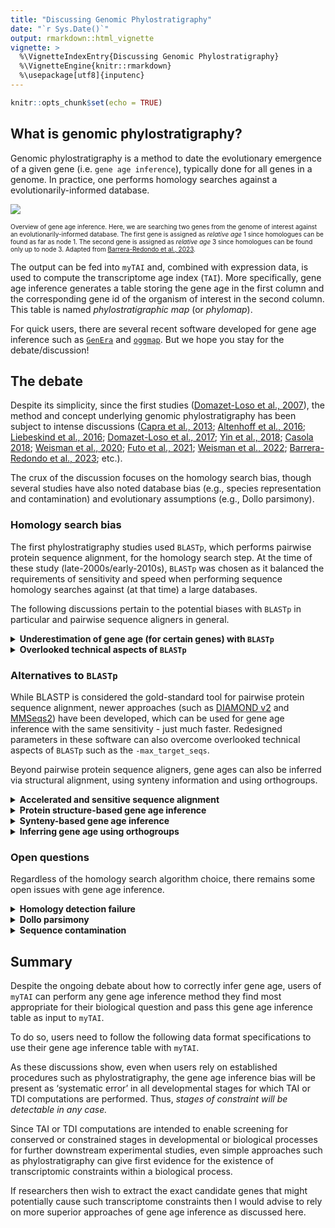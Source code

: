 ```yaml
---
title: "Discussing Genomic Phylostratigraphy"
date: "`r Sys.Date()`"
output: rmarkdown::html_vignette
vignette: >
  %\VignetteIndexEntry{Discussing Genomic Phylostratigraphy}
  %\VignetteEngine{knitr::rmarkdown}
  %\usepackage[utf8]{inputenc}
---
```


```r
knitr::opts_chunk$set(echo = TRUE)
```

## What is genomic phylostratigraphy?

Genomic phylostratigraphy is a method to date the evolutionary emergence of a given gene (i.e. `gene age inference`), typically done for all genes in a genome. In practice, one performs homology searches against a evolutionarily-informed database.

![](Figures/Basics_of_phylostratigraphy.png)

<p style="font-size:10px;"> Overview of gene age inference. Here, we are searching two genes from the genome of interest against an evolutionarily-informed database. The first gene is assigned as *relative age* 1 since homologues can be found as far as node 1. The second gene is assigned as *relative age* 3 since homologues can be found only up to node 3. Adapted from [Barrera-Redondo et al., 2023](https://genomebiology.biomedcentral.com/articles/10.1186/s13059-023-02895-z). </p>

The output can be fed into `myTAI` and, combined with expression data, is used to compute the transcriptome age index (`TAI`). More specifically, gene age inference generates a table storing the gene age in the first column and the corresponding gene id of the organism of interest in the second column. This table is named _phylostratigraphic map_ (or _phylomap_).

For quick users, there are several recent software developed for gene age inference such as [`GenEra`](https://github.com/josuebarrera/GenEra) and [`oggmap`](https://github.com/kullrich/oggmap). But we hope you stay for the debate/discussion!

## The debate

Despite its simplicity, since the first studies ([Domazet-Loso et al., 2007](https://www.sciencedirect.com/science/article/pii/S0168952507002995)), the method and concept underlying genomic phylostratigraphy has been subject to intense discussions ([Capra et al., 2013](https://www.sciencedirect.com/science/article/pii/S016895251300111X); [Altenhoff et al., 2016](https://www.nature.com/articles/nmeth.3830.pdf); [Liebeskind et al., 2016](https://academic.oup.com/gbe/article/8/6/1812/2574026); [Domazet-Loso et al., 2017](https://academic.oup.com/mbe/article-lookup/doi/10.1093/molbev/msw284); [Yin et al., 2018](https://academic.oup.com/bib/article-lookup/doi/10.1093/bib/bby074); [Casola 2018](https://academic.oup.com/gbe/article/10/11/2906/5140197); [Weisman et al., 2020](https://journals.plos.org/plosbiology/article?id=10.1371/journal.pbio.3000862); [Futo et al., 2021](https://academic.oup.com/mbe/article/38/1/31/5900268); [Weisman et al., 2022](https://www.sciencedirect.com/science/article/pii/S0960982222007217);  [Barrera-Redondo et al., 2023](https://link.springer.com/article/10.1186/s13059-023-02895-z); etc.).

The crux of the discussion focuses on the homology search bias, though several studies have also noted database bias (e.g., species representation and contamination) and evolutionary assumptions (e.g., Dollo parsimony).

### Homology search bias

The first phylostratigraphy studies used `BLASTp`, which performs pairwise protein sequence alignment, for the homology search step. At the time of these study (late-2000s/early-2010s), `BLASTp` was chosen as it balanced the requirements of sensitivity and speed when performing sequence homology searches against (at that time) a large databases.

The following discussions pertain to the potential biases with `BLASTp` in particular and pairwise sequence aligners in general.

<details>
  <summary>**Underestimation of gene age (for certain genes) with `BLASTp`**</summary>
  Moyers & Zhang argue that the use of `BLASTp` genomic phylostratigraphy
  
  1) underestimates gene age for a considerable fraction of genes, 
  
  2) is biased for rapidly evolving proteins which are short, and/or their most conserved block of sites is small, and 
  
  3) these biases create spurious nonuniform distributions of various gene properties among age groups, many of which cannot be predicted a priori ([Moyers & Zhang, 2015](https://academic.oup.com/mbe/article/32/1/258/2925575);  [Moyers & Zhang, 2016](https://academic.oup.com/mbe/article/33/5/1245/2579728); [Liebeskind et al., 2016](https://academic.oup.com/gbe/article/8/6/1812/2574026)).
  
  However, these arguments were based on simulated data and were inconclusive due to [errors in their analyses](https://academic.oup.com/mbe/article/33/11/3031/2272516). Furthermore, [Domazet-Loso et al., 2017](https://academic.oup.com/mbe/article-lookup/doi/10.1093/molbev/msw284) provide convincing evidence that there is __no__ phylostratigraphic bias. As a response,
[Moyers & Zhang, 2017](https://academic.oup.com/gbe/article/9/6/1519/3867914) published a counter-study stating that a phylostratigraphic trend claimed by [Domazet-Loso et al., 2017](https://academic.oup.com/mbe/article-lookup/doi/10.1093/molbev/msw284) to be robust to error disappears when genes likely to be error-resistant are analyzed. [Moyers & Zhang, 2017](https://academic.oup.com/gbe/article/9/6/1519/3867914) further suggest a more robust methodology for controlling for the effects of error by first restricting to those genes which can be simulated and then removing those genes which, through simulation, have been shown to be error-prone (see also [Moyers & Zhang, 2018](https://academic.oup.com/gbe/article/10/8/2037/5061555)).

In general, an objective benchmarking set representing the tree of life is still missing and therefore any procedure aiming to quantify gene ages will be biased to some degree. Based on this discussion [Liebeskind et al., 2016](https://academic.oup.com/gbe/article/8/6/1812/2574026) suggest inferring gene age by combining several common orthology inference algorithms to create gene age datasets and then characterize the error around each age-call on a per-gene and per-algorithm basis. Using this approach systematic error was found to be a large factor in estimating gene age, suggesting that simple consensus algorithms are not enough to give a reliable point estimate ([Liebeskind et al., 2016](https://academic.oup.com/gbe/article/8/6/1812/2574026)). This was also observed by [Moyers & Zhang, 2018](https://academic.oup.com/gbe/article/10/8/2037/5061555)) when running alternative tools such as `PSIBLAST`, `HMMER`, `OMA`, etc. However, by generating a consensus gene age and quantifying the possible error in each workflow step, [Liebeskind et al., 2016](https://academic.oup.com/gbe/article/8/6/1812/2574026) provide a very useful [database](https://github.com/marcottelab/Gene-Ages) of
consensus gene ages for a variety of genomes. 

Alternatively, [Smith & Pease, 2016](https://doi.org/10.1093/bib/bbw034) argues that _de novo_ gene birth/death and gene family expansion/contraction studies should avoid drawing direct inferences of evolutionary relatedness from measures of sequence similarity alone, and should instead, where possible, use more rigorous phylogeny-based methods. For this purpose, I recommend researchers to consult the [phylomedb database](https://orthology.phylomedb.org/) to retrieve phylogeny-based gene orthology relationships and use these age estimates in combination with `myTAI`. Similarly, users can also retrieve gene ages from [EggNOG database](http://eggnog5.embl.de/#/app/home) using [`orthomap`](https://github.com/kullrich/orthomap). Alternatively, users might find the simulation based removal approach proposed by [Moyers & Zhang, 2018](https://academic.oup.com/gbe/article/10/8/2037/5061555) more suitable.
</details> 


<details>
  <summary>**Overlooked technical aspects of `BLASTp`**</summary>
  
  In these extensive debates, one aspect that is often missed and can be directly corrected by an interested user is the bioinformatics/technical aspect of using `BLASTp` or any other BLAST-like tool for gene age inference. Namely, `BLASTp` hits are biased by the use of the default argument `max_target_seqs` ([Shah et al., 2018](https://academic.oup.com/bioinformatics/advance-article/doi/10.1093/bioinformatics/bty833/5106166)). The main issue of how this `max_target_seqs` is set is that:

> According to the BLAST documentation itself (2008), this parameter represents the 'number of aligned sequences to keep'. This statement is commonly interpreted as meaning that BLAST will return the top N database hits for a sequence query if the value of max_target_seqs is set to N. For example, in a recent article (Wang et al., 2016) the authors explicitly state 'Setting 'max target seqs' as '1' only the best match result was considered'.
> __To our surprise, we have recently discovered that this intuition is incorrect.__ Instead, BLAST returns the first N hits that exceed the specified E-value threshold, which may or may not be the highest scoring N hits. The invocation using the parameter '-max_target_seqs 1' simply returns the first good hit found in the database, not the best hit as one would assume. Worse yet, the output produced depends on the order in which the sequences occur in the database. For the same query, different results will be returned by BLAST when using different versions of the database even if all versions contain the same best hit for this database sequence. Even ordering the database in a different way would cause BLAST to return a different 'top hit' when setting the max_target_seqs parameter to 1.
> - Shah et al., 2018

The solution to this issue seems to be that any `BLASTp` search must be performed with a significantly high `-max_target_seqs`, e.g. `-max_target_seqs 10000` (see https://gist.github.com/sujaikumar/504b3b7024eaf3a04ef5 for details) and best hits
must be filtered subsequently. It is not clear from any of the studies referenced above how the best `BLASTp` hit was retrieved and which `-max_target_seqs` values were used to perform `BLASTp` searches in the respective study. Thus, the comparability of the results between studies is impossible and any individual claim made in these studies might be biased. 

In addition, the `-max_target_seqs` argument issue seems not to be the only issue that might influence technical differences in `BLASTp` hit results. [Gonzalez-Pech et al., 2018](https://academic.oup.com/bioinformatics/advance-article/doi/10.1093/bioinformatics/bty1018/5239655) discuss another problem of retrieving the best `BLASTp` hits based on `E-value` thresholds. 

> Many users assume that BLAST alignment hits with E-values
less than or equal to the predefined threshold (e.g. 10^-5^ via the specification of  evalue 1e-5) are identified after the search is completed, in a final step to rank all alignments by E-value, from the
smallest (on the top of the list of results) to the largest E-value (at
the bottom of the list).
>__However, the E-value filtering step does not occur at the final
stage of BLAST; it occurs earlier during the scanning phase (Altschul
et al., 1997; Camacho et al., 2009). During this phase, a gapped
alignment is generated using less-sensitive heuristic parameters
(Camacho et al., 2009); alignments with an E-value that satisfies the
defined cut-off are included in the subsequent phase of the BLAST
algorithm (and eventually reported). During the final (trace-back)
phase, these gapped alignments are further adjusted using moresensitive heuristic parameters (Camacho et al., 2009), and the
E-value for each of these refined alignments is then recalculated.__
> - Gonzalez-Pech et al., 2018

This means that if one study mentioned above ran a `BLASTp` search with a
BLAST parameter configuration of lets say `-max_target_seqs 250` (default value in BLAST) and `evalue 10` (default value in BLAST) and then subsequently selected the best hit which returned the smallest `E-value` and another study used the parameter configuration `-max_target_seqs 1` and `evalue 0.0001` then the results of both studies would not be comparable and the proposed gene age inference bias might simply result from a technical difference in running `BLASTp` searches.

In more detail, even if one study for example ran `BLASTp` with `evalue 10` (default value in BLAST) and then subsequently filtered for hits that resulted in `evalue < 0.0001` whereas another study ran `BLASTp` directly with `evalue 0.0001`, according to [Gonzalez-Pech et al., 2018](https://academic.oup.com/bioinformatics/advance-article/doi/10.1093/bioinformatics/bty1018/5239655) these studies although referring to the same `E-value` threshold for filtering hits will result in different sets of filtered `BLASTp` hits.
</details> 

### Alternatives to `BLASTp`

While BLASTP is considered the gold-standard tool for pairwise protein sequence alignment, newer approaches (such as [DIAMOND v2](https://github.com/bbuchfink/diamond) and [MMSeqs2](https://github.com/soedinglab/mmseqs2/)) have been developed, which can be used for gene age inference with the same sensitivity - just much faster. Redesigned parameters in these software can also overcome overlooked technical aspects of `BLASTp` such as the `-max_target_seqs`.

Beyond pairwise protein sequence aligners, gene ages can also be inferred via structural alignment, using synteny information and using orthogroups.

<details>
  <summary>**Accelerated and sensitive sequence alignment**</summary>
  
They retain the sensitivity of `BLASTp` while being thousands to hundred-folds faster. This speed-up is crucial as sequence databases increase in size. This is important for gene age inference and [DIAMOND v2](https://github.com/bbuchfink/diamond) and [MMSeqs2](https://github.com/soedinglab/mmseqs2/) have been employed in various phylostratigraphic and phylotranscriptomic analyses (either explicitly or under-the-hood in tools such as [OrthoFinder](https://github.com/davidemms/OrthoFinder), which uses DIAMOND by default) (see [Domazet-Loso et al., 2022](https://www.biorxiv.org/content/10.1101/2022.08.21.504376v1); [Ma & Zheng 2023](https://www.pnas.org/doi/full/10.1073/pnas.2216351120); [Manley et al., 2023](https://academic.oup.com/g3journal/article/13/6/jkad077/7097621)).

With `DIAMOND`, users can overcome the overlooked technical aspects of `BLASTp` such as the `max_target_seqs` issue by setting `--max-target-seqs` to `0` (or simply `-k0`). Furthermore, the `--ultra-sensitive` mode can be employed, which is as sensitive as `BLASTp` while being 80x faster (see [Fig 1. in the DIAMOND paper](https://www.nature.com/articles/s41592-021-01101-x/figures/1)).

[GenEra](https://github.com/josuebarrera/GenEra), a recently developed gene age inference tool, utilises [DIAMOND v2](https://github.com/bbuchfink/diamond) with appropriate parameter settings by default. Users can also specify the use of [MMSeqs2](https://github.com/soedinglab/mmseqs2/) ([Barrera-Redondo et al., 2023](https://genomebiology.biomedcentral.com/articles/10.1186/s13059-023-02895-z)). Potential issues such as _homology detection failure_ can be overcome by providing a pair-wise evolutionary distance file as an input. Furthermore, users can set thresholds such as for `taxonomic representativeness` to filter evolutionarily inconsistent matches to the database, i.e. matches stemming from database contamination or horizontal gene transfer.

</details>

<details>
  <summary>**Protein structure-based gene age inference**</summary>
  
Advances in protein structure prediction have enabled the inference of protein structure across the tree of life in a speedy manner. With this new data, protein structure aligners such as [`FoldSeek`](https://github.com/steineggerlab/foldseek) can be used instead of sequence aligners for gene age inference. 

In the context of gene age inference, sequence-based alignments have not been extensively studied compared to sequence-based alignments. However, interested users can check out the `FoldSeek` option for [GenEra](https://github.com/josuebarrera/GenEra).

</details>

<details>
  <summary>**Synteny-based gene age inference**</summary>

A recently introduced approach is called `synteny-based phylostratigraphy` ([Arendsee et al., 2019](https://bmcbioinformatics.biomedcentral.com/articles/10.1186/s12859-019-3023-y)). Here, the authors provide a comparative analysis of genes across evolutionary clades, augmenting standard phylostratigraphy with a detailed, synteny-based analysis. 

Whereas standard phylostratigraphy searches the proteomes of related species for similarities to focal genes, their `fagin` pipeline first finds syntenic genomic intervals and then searches within these intervals for any trace of similarity. 

`fagin` searches the (`in silico` translated) amino acid sequence of all unannotated ORFs as well as all known CDS within the syntenic search space of the target genomes. If no amino acid similarity is found within the syntenic search space, their `fagin` pipeline will search for nucleotide similarity. Finding nucleotide sequence similarity, but not amino acid similarity, is consistent with a `de novo` origin of the focal gene. If no similarity of any sort is found, their `fagin` pipeline will use the syntenic data to infer a possible reason. Thus, they detect indels, scrambled synteny, assembly issues, and regions of uncertain synteny ([Arendsee et al., 2019](https://bmcbioinformatics.biomedcentral.com/articles/10.1186/s12859-019-3023-y)).

</details> 

<details>
  <summary>**Inferring gene age using orthogroups**</summary>
  The first studies in gene age inference used the framework of genomic phylostratigraphy, where each gene of the focal species is compared against a sequence database to find the most distantly related homologue ([Domazet-Loso et al., 2007](https://www.sciencedirect.com/science/article/pii/S0168952507002995)). Some more recent studies have instead inferred gene age using the node in the phylogeny that contains all members of an `orthogroup`.
  
  An orthogroup is a _group of genes descended from a single gene in the last common ancestor of a clade of species_. This framework has been very useful for phylogenetic inference and comparative transcriptomics. Since an orthogroup is a subset of all sequence homologues in the given dataset, a gene can hit genes outside of its orthogroup (using the same parameters on a pairwise sequence aligner).
  
  [OrthoFinder](https://github.com/davidemms/OrthoFinder) (a tool for phylogenetic orthology inference for comparative genomics) is commonly used in _orthogroup_-based gene age inference. The result of OrthoFinder includes the files `Orthogroups.tsv` (now [depreciated](https://github.com/davidemms/OrthoFinder#orthogroups-directory-deprecated)) and `Phylogenetic_Hierarchical_Orthogroups/N0.tsv`, which have been used for _orthogroup_-based TAI studies (e.g. [Ma & Zheng 2023](https://www.pnas.org/doi/full/10.1073/pnas.2216351120); [Nishimiya-Fujisawa et al., 2023](https://www.biorxiv.org/content/10.1101/2023.07.04.546637v1.full)). Incorporating these results into `myTAI` can be done using [`orthomap`](https://github.com/kullrich/orthomap) (see [documentation](https://orthomap.readthedocs.io/en/latest/)).

Methodologically, it should be stressed that while `Orthogroups.tsv` and `Phylogenetic_Hierarchical_Orthogroups/N0.tsv` contain orthogroups with more than one member (i.e. orthogroups with at least one orthologue or paralogue), users should be aware that these output files of OrthoFinder do not include singletons, which is a signature of a novel or species-specific gene. To incorporate singletons, users should include the genes in `Orthogroups_UnassignedGenes.tsv` output or, alternatively, singletons in the `Orthogroups.txt` file, and assign the singletons to the species-specific phylostrata in the study.

The _orthogroup_-based approach seems to be motivated by an assumption that the more restricted set of genes that consists of orthologues and in-paralogues (paralogues that arose after the species split) tends to have more similar attributes (e.g. conservation in function and/or expression pattern) than the larger set of genes that contains all sequence homologues. It follows that this framework should better reflect the 'gene age'. This assumption draws parallels to the `orthologue conjecture` (i.e. orthologues tend to have more conserved attributes than paralogues), which is heavily debated ([Gabaldon & Koonin 2013](https://www.nature.com/articles/nrg3456#Sec8); [Dunn et al., 2018](https://www.pnas.org/doi/abs/10.1073/pnas.1707515115); [Stamboulian et al., 2020](https://pubmed.ncbi.nlm.nih.gov/32657391/); etc.). In several cases, orthologues do not have more conserved attributes than paralogues. Indeed, 'shifts' or 'substitutions' in the expression profile of paralogues that arose before the species split are observed in single-cell studies ([Tarashansky et al., 2021](https://elifesciences.org/articles/66747); [Shafer et al., 2022](https://www.nature.com/articles/s41559-021-01580-3)). Overall, it remains unclear whether inferring gene age using the _orthogroup_-based approach better captures evolutionary information than the classic genomic phylostratigraphy approach (all/unrestricted sequence homologues), given that several issues pertaining to genomic phylostratigraphy have been addressed (see [Barrera-Redondo et al., 2023](https://link.springer.com/article/10.1186/s13059-023-02895-z)).
</details> 

### Open questions

Regardless of the homology search algorithm choice, there remains some open issues with gene age inference.

<details>
  <summary>**Homology detection failure**</summary>
  
Small and fast-evolving genes are often wrongly annotated as young genes due to `homology detection failure`. This issue and potential solution in the context of gene age inference have been discussed by [Weisman et al., 2020](https://journals.plos.org/plosbiology/article?id=10.1371/journal.pbio.3000862). 

> An alternative explanation for a lineage-specific gene is that nothing particularly special has happened in the gene's evolutionary history. The gene has homologs outside of the lineage (no de novo origination), and no novel function has emerged (no neofunctionalization), but despite this lack of novelty, computational similarity searches (e.g., BLAST) have failed to detect the out-of-lineage homologs. We refer to such unsuccessful searches as *homology detection failure*. As homologs diverge in sequence from one another, the statistical significance of their similarity declines. *Over evolutionary time, with a constant rate of sequence evolution, the degree of similarity may fall below the chosen significance threshold, resulting in a failure to detect the homolog*.
> - Weisman et al., 2020

Users can run their test, [`abSENSE`](https://github.com/caraweisman/abSENSE) to detect the _probability that a homolog of a given gene would fail to be detected by a homology search_. We note that a recently developed tool [`GenEra`](https://github.com/josuebarrera/GenEra) can automate `abSENSE` analysis for every gene in a given genome and provide an output compatible with `myTAI`.

</details> 

<details>
  <summary>**Dollo parsimony**</summary>
  
*Dollo parsimony*, which precludes the possibility that an identical character (gene) can be gained more than once, is a major conceptual assumption for gene age inference [Gàlvez-Morante et al., 2024](https://academic.oup.com/gbe/article/16/4/evae062/7633882).

This assumption has been found to overestimate ancestral gene content (i.e., pushing more genes to be evolutionarily older) on simulated data, when compared to a maximum likelihood-based approach that allows a gene family to be gained more than once within a tree (via convergent evolution and horizontal gene transfer).

A suitable method to overcome this limitation is yet to be developed for user-friendly gene age inference.

</details> 

<details>
  <summary>**Sequence contamination**</summary>
  
As we amass more and more genomic data across the tree of life, we inevitably accumulate sequences that are taxonomically mislabeled ([Steinegger & Salzberg 2020](https://link.springer.com/article/10.1186/s13059-020-02023-1)). These mislabeled sequences are thought to typically arise from sequencing contamination and biases gene age inference by overestimating the real age of the gene (i.e. as evolutionarily older).

The gene age inference software, `GenEra`, accounts for potential contamination to some extent. Upstream software can be employed to further address potential contamination but these are typically applied to query genomes and not the database (see [Bálint et al., 2024](https://www.nature.com/articles/s41467-024-45024-5) and [Nevers et al., 2025](https://www.nature.com/articles/s41587-024-02147-w)).

To the best of our knowledge, while several bioinformatic solutions exists for query genome contamination, database sequence contamination remains a challenge.

</details> 

## Summary

Despite the ongoing debate about how to correctly infer gene age, users of `myTAI` can perform any gene age inference method they find most appropriate for their biological question and pass this gene age inference table as input to `myTAI`. 

To do so, users need to follow the following data format specifications to use their gene age inference table with `myTAI`. 

As these discussions show, even when users rely on established procedures such as phylostratigraphy, the gene age inference bias will be present
as 'systematic error' in all developmental stages for which TAI or TDI computations are performed. Thus, _stages of constraint will be detectable in any case._ 

Since TAI or TDI computations are intended to enable screening for conserved or constrained stages in developmental or biological processes for further downstream experimental studies, even simple approaches such as phylostratigraphy can give first evidence for the existence of transcriptomic constraints within a biological process.

If researchers then wish to extract the exact candidate genes that might potentially cause such transcriptome constraints then I would advise to rely on more superior approaches of gene age inference as discussed here.